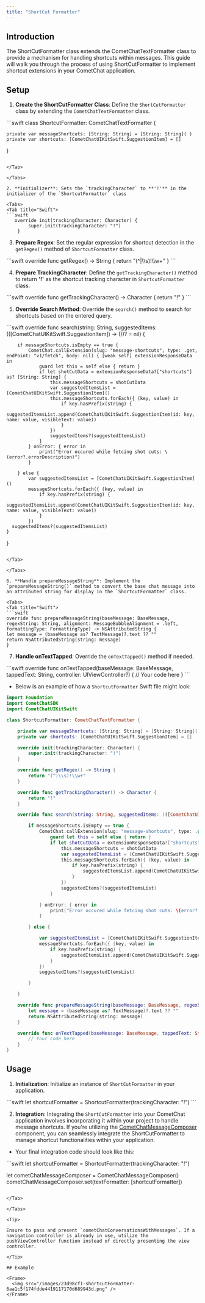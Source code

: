 ```yaml
---
title: "ShortCut Formatter"
---
```


## Introduction

The ShortCutFormatter class extends the CometChatTextFormatter class to provide a mechanism for handling shortcuts within messages. This guide will walk you through the process of using ShortCutFormatter to implement shortcut extensions in your CometChat application.

## Setup

1. **Create the ShortCutFormatter Class**: Define the `ShortCutFormatter` class by extending the `CometChatTextFormatter` class.

<Tabs>
<Tab title="Swift">
```swift
class ShortcutFormatter: CometChatTextFormatter {

    private var messageShortcuts: [String: String] = [String: String]( )
    private var shortcuts: [CometChatUIKitSwift.SuggestionItem] = []

}
```

</Tab>

</Tabs>

2. **initializer**: Sets the `trackingCharacter` to **'!'** in the initializer of the `ShortcutFormatter` class

<Tabs>
<Tab title="Swift">
```swift
   override init(trackingCharacter: Character) {
        super.init(trackingCharacter: "!")
    }
```

</Tab>

</Tabs>

3. **Prepare Regex**: Set the regular expression for shortcut detection in the `getRegex()` method of `ShortcutFormatter` class.

<Tabs>
<Tab title="Swift">
```swift
override func getRegex() -> String {
     return "(^|\\s)!\\w+"
}
```

</Tab>

</Tabs>

4. **Prepare TrackingCharacter**: Define the `getTrackingCharacter()` method to return **'!'** as the shortcut tracking character in `ShortcutFormatter` class.

<Tabs>
<Tab title="Swift">
```swift
override func getTrackingCharacter() -> Character {
     return "!"
}
```

</Tab>

</Tabs>

5. **Override Search Method**: Override the `search()` method to search for shortcuts based on the entered query.

<Tabs>
<Tab title="Swift">
```swift
override func search(string: String, suggestedItems: (([CometChatUIKitSwift.SuggestionItem]) -> ())? = nil) {
        
        if messageShortcuts.isEmpty == true {
            CometChat.callExtension(slug: "message-shortcuts", type: .get, endPoint: "v1/fetch", body: nil) { [weak self] extensionResponseData in
                guard let this = self else { return }
                if let shotCutData = extensionResponseData?["shortcuts"] as? [String: String] {
                    this.messageShortcuts = shotCutData
                    var suggestedItemsList = [CometChatUIKitSwift.SuggestionItem]()
                    this.messageShortcuts.forEach({ (key, value) in
                        if key.hasPrefix(string) {
                            suggestedItemsList.append(CometChatUIKitSwift.SuggestionItem(id: key, name: value, visibleText: value))
                        }
                    })
                    suggestedItems?(suggestedItemsList)
                }             
            } onError: { error in
                print("Error occured while fetcing shot cuts: \(error?.errorDescription)")
            }

        } else {
            var suggestedItemsList = [CometChatUIKitSwift.SuggestionItem]()
            messageShortcuts.forEach({ (key, value) in
                if key.hasPrefix(string) {
                    suggestedItemsList.append(CometChatUIKitSwift.SuggestionItem(id: key, name: value, visibleText: value))
                }
            })
      suggestedItems?(suggestedItemsList)
    }

}
```

</Tab>

</Tabs>

6. **Handle prepareMessageString**: Implement the `prepareMessageString()` method to convert the base chat message into an attributed string for display in the `ShortcutFormatter` class.

<Tabs>
<Tab title="Swift">
```swift
override func prepareMessageString(baseMessage: BaseMessage, regexString: String, alignment: MessageBubbleAlignment = .left, formattingType: FormattingType) -> NSAttributedString {
let message = (baseMessage as? TextMessage)?.text ?? ""
return NSAttributedString(string: message)
}
```

</Tab>

</Tabs>

7. **Handle onTextTapped**: Override the `onTextTapped()` method if needed.

<Tabs>
<Tab title="Swift">
```swift
override func onTextTapped(baseMessage: BaseMessage, tappedText: String, controller: UIViewController?) {
     // Your code here
}
```

</Tab>

</Tabs>

* Below is an example of how a `ShortcutFormatter` Swift file might look:

```swift ShortcutFormatter.swift
import Foundation
import CometChatSDK
import CometChatUIKitSwift

class ShortcutFormatter: CometChatTextFormatter {

    private var messageShortcuts: [String: String] = [String: String]()
    private var shortcuts: [CometChatUIKitSwift.SuggestionItem] = []

    override init(trackingCharacter: Character) {
        super.init(trackingCharacter: "!")
    }

    override func getRegex() -> String {
        return "(^|\\s)!\\w+"
    }

    override func getTrackingCharacter() -> Character {
        return "!"
    }

    override func search(string: String, suggestedItems: (([CometChatUIKitSwift.SuggestionItem]) -> ())? = nil) {

        if messageShortcuts.isEmpty == true {
            CometChat.callExtension(slug: "message-shortcuts", type: .get, endPoint: "v1/fetch", body: nil) { [weak self] extensionResponseData in
                guard let this = self else { return }
                if let shotCutData = extensionResponseData?["shortcuts"] as? [String: String] {
                    this.messageShortcuts = shotCutData
                    var suggestedItemsList = [CometChatUIKitSwift.SuggestionItem]()
                    this.messageShortcuts.forEach({ (key, value) in
                        if key.hasPrefix(string) {
                            suggestedItemsList.append(CometChatUIKitSwift.SuggestionItem(id: key, name: value, visibleText: value))
                        }
                    })
                    suggestedItems?(suggestedItemsList)
                }

            } onError: { error in
                print("Error occured while fetcing shot cuts: \(error?.errorDescription)")
            }

        } else {

            var suggestedItemsList = [CometChatUIKitSwift.SuggestionItem]()
            messageShortcuts.forEach({ (key, value) in
                if key.hasPrefix(string) {
                    suggestedItemsList.append(CometChatUIKitSwift.SuggestionItem(id: key, name: value, visibleText: value))
                }
            })
            suggestedItems?(suggestedItemsList)

        }

    }

    override func prepareMessageString(baseMessage: BaseMessage, regexString: String, alignment: MessageBubbleAlignment = .left, formattingType: FormattingType) -> NSAttributedString {
        let message = (baseMessage as? TextMessage)?.text ?? ""
        return NSAttributedString(string: message)
    }

    override func onTextTapped(baseMessage: BaseMessage, tappedText: String, controller: UIViewController?) {
        // Your code here
    }
}
```

## Usage

1. **Initialization**: Initialize an instance of `ShortCutFormatter` in your application.

<Tabs>
<Tab title="Swift">
```swift
let shortcutFormatter = ShortcutFormatter(trackingCharacter: "!")
```

</Tab>

</Tabs>

2. **Integration**: Integrating the `ShortCutFormatter` into your CometChat application involves incorporating it within your project to handle message shortcuts. If you're utilizing the [CometChatMessageComposer](/ui-kit/ios/message-composer) component, you can seamlessly integrate the ShortCutFormatter to manage shortcut functionalities within your application.

* Your final integration code should look like this:

<Tabs>
<Tab title="Swift">
```swift
let shortcutFormatter = ShortcutFormatter(trackingCharacter: "!")
        
let cometChatMessageComposer = CometChatMessageComposer()
cometChatMessageComposer.set(textFormatter: [shortcutFormatter])
```

</Tab>

</Tabs>

<Tip>

Ensure to pass and present `cometChatConversationsWithMessages`. If a navigation controller is already in use, utilize the pushViewController function instead of directly presenting the view controller.

</Tip>

## Example

<Frame>
  <img src="/images/23d98cf1-shortcutFormatter-6aa1c5f174fdde4419117170d689943d.png" />
</Frame>
